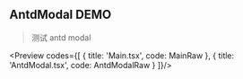 ## AntdModal DEMO

> 测试 antd modal



<Main/>

<Preview codes={[
  {
    title: 'Main.tsx',
    code: MainRaw
  },
  {
    title: 'AntdModal.tsx',
    code: AntdModalRaw
  }
]}/>
